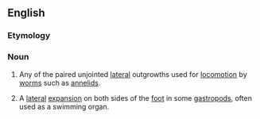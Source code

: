 ==English==

===Etymology===
{{prefix|en|para|podium}}

===Noun===
{{en-noun|parapodia}}
{{wikipedia}}

# {{lb|en|zoology}} Any of the paired unjointed [[lateral]] outgrowths used for [[locomotion]] by [[worm]]s such as [[annelids]].
# {{lb|en|zoology}} A [[lateral]] [[expansion]] on both sides of the [[foot]] in some [[gastropod]]s, often used as a swimming organ.